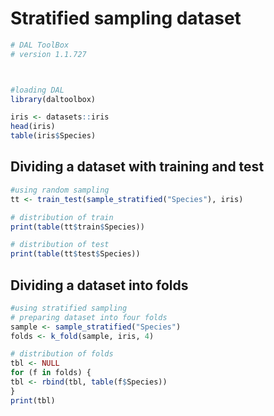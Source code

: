 # Stratified sampling dataset

```r
# DAL ToolBox
# version 1.1.727



#loading DAL
library(daltoolbox) 
```

```r
iris <- datasets::iris
head(iris)
table(iris$Species)
```

## Dividing a dataset with training and test

```r
#using random sampling
tt <- train_test(sample_stratified("Species"), iris)

# distribution of train
print(table(tt$train$Species))

# distribution of test
print(table(tt$test$Species))
```

## Dividing a dataset into folds

```r
#using stratified sampling
# preparing dataset into four folds
sample <- sample_stratified("Species")
folds <- k_fold(sample, iris, 4)

# distribution of folds
tbl <- NULL
for (f in folds) {
tbl <- rbind(tbl, table(f$Species))
}
print(tbl)
```

